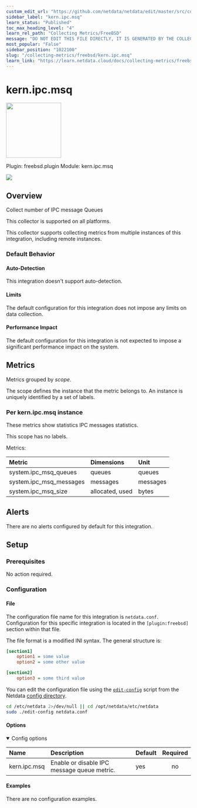 ```yaml
---
custom_edit_url: "https://github.com/netdata/netdata/edit/master/src/collectors/freebsd.plugin/metadata.yaml"
sidebar_label: "kern.ipc.msq"
learn_status: "Published"
toc_max_heading_level: "4"
learn_rel_path: "Collecting Metrics/FreeBSD"
message: "DO NOT EDIT THIS FILE DIRECTLY, IT IS GENERATED BY THE COLLECTOR'S metadata.yaml FILE"
most_popular: "False"
sidebar_position: "1022100"
slug: "/collecting-metrics/freebsd/kern.ipc.msq"
learn_link: "https://learn.netdata.cloud/docs/collecting-metrics/freebsd/kern.ipc.msq"
---
```



# kern.ipc.msq


<img src="https://netdata.cloud/img/freebsd.svg" width="150"/>


Plugin: freebsd.plugin
Module: kern.ipc.msq

<img src="https://img.shields.io/badge/maintained%20by-Netdata-%2300ab44" />

## Overview

Collect number of IPC message Queues



This collector is supported on all platforms.

This collector supports collecting metrics from multiple instances of this integration, including remote instances.


### Default Behavior

#### Auto-Detection

This integration doesn't support auto-detection.

#### Limits

The default configuration for this integration does not impose any limits on data collection.

#### Performance Impact

The default configuration for this integration is not expected to impose a significant performance impact on the system.


## Metrics

Metrics grouped by *scope*.

The scope defines the instance that the metric belongs to. An instance is uniquely identified by a set of labels.



### Per kern.ipc.msq instance

These metrics show statistics IPC messages statistics.

This scope has no labels.

Metrics:

| Metric | Dimensions | Unit |
|:------|:----------|:----|
| system.ipc_msq_queues | queues | queues |
| system.ipc_msq_messages | messages | messages |
| system.ipc_msq_size | allocated, used | bytes |



## Alerts

There are no alerts configured by default for this integration.


## Setup

### Prerequisites

No action required.

### Configuration

#### File

The configuration file name for this integration is `netdata.conf`.
Configuration for this specific integration is located in the `[plugin:freebsd]` section within that file.

The file format is a modified INI syntax. The general structure is:

```ini
[section1]
    option1 = some value
    option2 = some other value

[section2]
    option3 = some third value
```
You can edit the configuration file using the [`edit-config`](/docs/netdata-agent/configuration#edit-a-configuration-file-using-edit-config) script from the
Netdata [config directory](/docs/netdata-agent/configuration#the-netdata-config-directory).

```bash
cd /etc/netdata 2>/dev/null || cd /opt/netdata/etc/netdata
sudo ./edit-config netdata.conf
```
#### Options



<details open>
<summary>Config options</summary>

| Name | Description | Default | Required |
|:----|:-----------|:-------|:--------:|
| kern.ipc.msq | Enable or disable IPC message queue metric. | yes | no |

</details>

#### Examples
There are no configuration examples.


